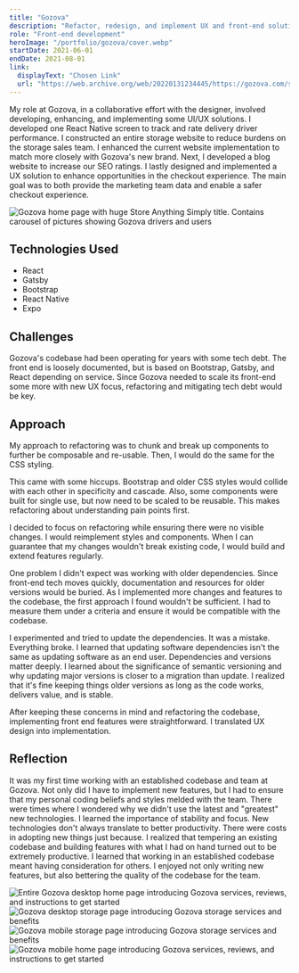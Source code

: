 ```yaml
---
title: "Gozova"
description: "Refactor, redesign, and implement UX and front-end solutions across services and platforms"
role: "Front-end development"
heroImage: "/portfolio/gozova/cover.webp"
startDate: 2021-06-01
endDate: 2021-08-01
link:
  displayText: "Chosen Link"
  url: "https://web.archive.org/web/20220131234445/https://gozova.com/storage/"
---
```



My role at Gozova, in a collaborative effort with the designer, involved developing, enhancing, and implementing some UI/UX solutions. I developed one React Native screen to track and rate delivery driver performance. I constructed an entire storage website to reduce burdens on the storage sales team. I enhanced the current website implementation to match more closely with Gozova's new brand. Next, I developed a blog website to increase our SEO ratings. I lastly designed and implemented a UX solution to enhance opportunities in the checkout experience. The main goal was to both provide the marketing team data and enable a safer checkout experience.

<Image
  src="https://photos.long-nguyen.dev/file/long-nguyen-portfolio/Gozova/Desktop/Preview.webp"
  alt="Gozova home page with huge Store Anything Simply title. Contains carousel of pictures showing Gozova drivers and users"
/>

## Technologies Used

- React
- Gatsby
- Bootstrap
- React Native
- Expo

## Challenges

Gozova's codebase had been operating for years with some tech debt. The front end is loosely documented, but is based on Bootstrap, Gatsby, and React depending on service. Since Gozova needed to scale its front-end some more with new UX focus, refactoring and mitigating tech debt would be key.

## Approach

My approach to refactoring was to chunk and break up components to further be composable and re-usable. Then, I would do the same for the CSS styling.

This came with some hiccups. Bootstrap and older CSS styles would collide with each other in specificity and cascade. Also, some components were built for single use, but now need to be scaled to be reusable. This makes refactoring about understanding pain points first.

I decided to focus on refactoring while ensuring there were no visible changes. I would reimplement styles and components. When I can guarantee that my changes wouldn't break existing code, I would build and extend features regularly.

One problem I didn't expect was working with older dependencies. Since front-end tech moves quickly, documentation and resources for older versions would be buried. As I implemented more changes and features to the codebase, the first approach I found wouldn't be sufficient. I had to measure them under a criteria and ensure it would be compatible with the codebase.

I experimented and tried to update the dependencies. It was a mistake. Everything broke. I learned that updating software dependencies isn't the same as updating software as an end user. Dependencies and versions matter deeply. I learned about the significance of semantic versioning and why updating major versions is closer to a migration than update. I realized that it's fine keeping things older versions as long as the code works, delivers value, and is stable.

After keeping these concerns in mind and refactoring the codebase, implementing front end features were straightforward. I translated UX design into implementation.

## Reflection

It was my first time working with an established codebase and team at Gozova. Not only did I have to implement new features, but I had to ensure that my personal coding beliefs and styles melded with the team. There were times where I wondered why we didn't use the latest and "greatest" new technologies. I learned the importance of stability and focus. New technologies don't always translate to better productivity. There were costs in adopting new things just because. I realized that tempering an existing codebase and building features with what I had on hand turned out to be extremely productive. I learned that working in an established codebase meant having consideration for others. I enjoyed not only writing new features, but also bettering the quality of the codebase for the team.

<Image
  src="https://photos.long-nguyen.dev/file/long-nguyen-portfolio/Gozova/Desktop/Home.webp"
  alt="Entire Gozova desktop home page introducing Gozova services, reviews, and instructions to get started"
/>
<Image
  src="https://photos.long-nguyen.dev/file/long-nguyen-portfolio/Gozova/Desktop/Storage.webp"
  alt="Gozova desktop storage page introducing Gozova storage services and benefits"
/>
<Image
  src="https://photos.long-nguyen.dev/file/long-nguyen-portfolio/Gozova/Mobile/Storage.webp"
  alt="Gozova mobile storage page introducing Gozova storage services and benefits"
/>
<Image
  src="https://photos.long-nguyen.dev/file/long-nguyen-portfolio/Gozova/Mobile/Home.webp"
  alt="Gozova mobile home page introducing Gozova services, reviews, and instructions to get started"
/>
